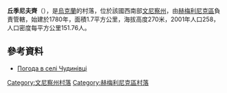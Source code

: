 {{coord|49|32|58|N|27|48|59|E|scale:30000|display=title}}

'''丘季尼夫齊'''（{{lang-uk|Чудинівці}}），是[[烏克蘭|烏克蘭]]的村落，位於該國西南部[[文尼察州|文尼察州]]，由[[赫梅利尼克區|赫梅利尼克區]]負責管轄，始建於1780年，面積1.7平方公里，海拔高度270米，2001年人口258，人口密度每平方公里151.76人。

==參考資料==
* [http://weather.in.ua/ua/vinnickaja/28574 Погода в селі Чудинівці]{{Wayback|url=http://weather.in.ua/ua/vinnickaja/28574 |date=20181211185411 }}

[[Category:文尼察州村落|Category:文尼察州村落]]
[[Category:赫梅利尼克區村落|Category:赫梅利尼克區村落]]


{{Vinnytsia-geo-stub}}